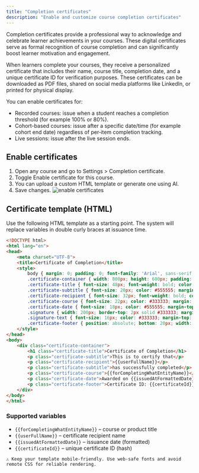 ```yaml
---
title: "Completion certificates"
description: "Enable and customize course completion certificates"
---
```


Completion certificates provide a professional way to acknowledge and celebrate learner achievements in your courses. These digital certificates serve as formal recognition of course completion and can significantly boost learner motivation and engagement.

When learners complete your courses, they receive a personalized certificate that includes their name, course title, completion date, and a unique certificate ID for verification purposes. These certificates can be downloaded as PDF files, shared on social media platforms like LinkedIn, or printed for physical display.

You can enable certificates for:

- Recorded courses: issue when a student reaches a completion threshold (for example 100% or 80%).
- Cohort-based courses: issue after a specific date/time (for example cohort end date) regardless of per‑item completion tracking.
- Live sessions: issue after the live session ends.

## Enable certificates

1. Open any course and go to Settings > Completion certificate.
2. Toggle Enable certificate for this course.
3. You can upload a custom HTML template or generate one using AI.
4. Save changes.
![enable certificates](https://67d6ad5ef66ee0901532fd2f.storage.fermion.app/public-uncached/object-store-public-files/uploads/01-10-2025/Arc_JOjEA9jkN0.citzyh.png)

## Certificate template (HTML)

Use the following HTML template as a starting point. The system will replace variables in double curly braces at issuance time.

```html
<!DOCTYPE html>
<html lang="en">
<head>
    <meta charset="UTF-8">
    <title>Certificate of Completion</title>
    <style>
        body { margin: 0; padding: 0; font-family: 'Arial', sans-serif; background-color: #f2f2f2; }
        .certificate-container { width: 800px; height: 600px; padding: 40px; border: 10px solid #796aee; background-color: #ffffff; margin: 50px auto; text-align: center; position: relative; }
        .certificate-title { font-size: 48px; font-weight: bold; color: #333333; margin-bottom: 0; }
        .certificate-subtitle { font-size: 20px; color: #555555; margin-top: 10px; }
        .certificate-recipient { font-size: 32px; font-weight: bold; color: #000000; margin: 30px 0; }
        .certificate-course { font-size: 22px; color: #333333; margin: 20px 0; }
        .certificate-date { font-size: 18px; color: #555555; margin-top: 30px; }
        .signature { width: 200px; border-top: 2px solid #333333; margin: 50px auto 0; }
        .signature-text { font-size: 16px; color: #333333; margin-top: 5px; }
        .certificate-footer { position: absolute; bottom: 20px; width: 100%; font-size: 14px; color: #555555; }
    </style>
</head>
<body>
    <div class="certificate-container">
        <h1 class="certificate-title">Certificate of Completion</h1>
        <p class="certificate-subtitle">This is to certify that</p>
        <p class="certificate-recipient">{{userFullName}}</p>
        <p class="certificate-subtitle">has successfully completed</p>
        <p class="certificate-course">{{forCompletingWhatEntityName}}</p>
        <p class="certificate-date">Awarded on {{issuedAtFormattedDate}}</p>
        <p class="certificate-footer">Certificate ID: {{certificateId}}</p>
    </div>
</body>
</html>
```

### Supported variables

- `{{forCompletingWhatEntityName}}` – course or product title
- `{{userFullName}}` – certificate recipient name
- `{{issuedAtFormattedDate}}` – issuance date (formatted)
- `{{certificateId}}` – unique certificate ID (hash)

<Warning>

    ⚠️ Keep your template mobile-friendly. Use web-safe fonts and avoid remote CSS for reliable rendering.

</Warning>
